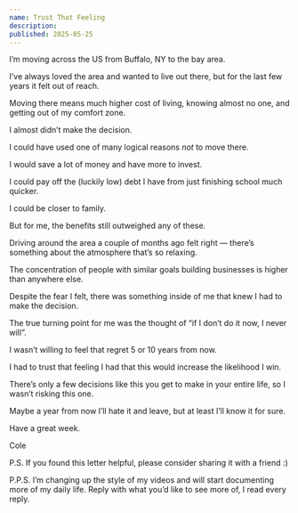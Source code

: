 ```yaml
---
name: Trust That Feeling 
description:
published: 2025-05-25
---
```


I’m moving across the US from Buffalo, NY to the bay area.

I’ve always loved the area and wanted to live out there, but for the last few years it felt out of reach.

Moving there means much higher cost of living, knowing almost no one, and getting out of my comfort zone.

I almost didn’t make the decision.

I could have used one of many logical reasons *not* to move there.

I would save a lot of money and have more to invest.

I could pay off the (luckily low) debt I have from just finishing school much quicker.

I could be closer to family.

But for me, the benefits still outweighed any of these.

Driving around the area a couple of months ago felt right — there’s something about the atmosphere that’s so relaxing.

The concentration of people with similar goals building businesses is higher than anywhere else.

Despite the fear I felt, there was something inside of me that knew I had to make the decision.

The true turning point for me was the thought of “if I don’t do it now, I never will”.

I wasn’t willing to feel that regret 5 or 10 years from now.

I had to trust that feeling I had that this would increase the likelihood I win.

There’s only a few decisions like this you get to make in your entire life, so I wasn’t risking this one.

Maybe a year from now I’ll hate it and leave, but at least I’ll know it for sure.

Have a great week.

Cole

P.S. If you found this letter helpful, please consider sharing it with a friend :)

P.P.S. I’m changing up the style of my videos and will start documenting more of my daily life. Reply with what you’d like to see more of, I read every reply.
